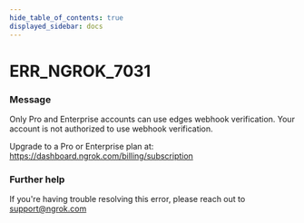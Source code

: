 ```yaml
---
hide_table_of_contents: true
displayed_sidebar: docs
---
```



# ERR_NGROK_7031

### Message

Only Pro and Enterprise accounts can use edges webhook verification.
Your account is not authorized to use webhook verification.

Upgrade to a Pro or Enterprise plan at: https://dashboard.ngrok.com/billing/subscription

<ErrorDetails error="err_ngrok_7031" />

### Further help

If you're having trouble resolving this error, please reach out to [support@ngrok.com](mailto:support@ngrok.com?subject=Help%20with%20ERR_NGROK_7031)
